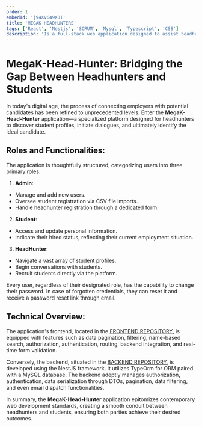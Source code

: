 ```yaml
---
order: 1
embedId: 'j94XV649X0I'
title: 'MEGAK HEADHUNTERS'
tags: ['React', 'Nestjs', 'SCRUM', 'Mysql', 'Typescript', 'CSS']
description: 'Is a full-stack web application designed to assist headhunters in browsing student profiles, initiating conversations, and hiring potential candidates. Developed as part of the MegaK course, the application segregates users into three roles: Admin, Student, and HeadHunter, each offering distinct functionalities.'
---
```


# MegaK-Head-Hunter: Bridging the Gap Between Headhunters and Students

In today's digital age, the process of connecting employers with potential candidates has been refined to unprecedented levels. Enter the **MegaK-Head-Hunter** application—a specialized platform designed for headhunters to discover student profiles, initiate dialogues, and ultimately identify the ideal candidate.

## Roles and Functionalities:

The application is thoughtfully structured, categorizing users into three primary roles:

1. **Admin**:

- Manage and add new users.
- Oversee student registration via CSV file imports.
- Handle headhunter registration through a dedicated form.

2. **Student**:

- Access and update personal information.
- Indicate their hired status, reflecting their current employment situation.

3. **HeadHunter**:

- Navigate a vast array of student profiles.
- Begin conversations with students.
- Recruit students directly via the platform.

Every user, regardless of their designated role, has the capability to change their password. In case of forgotten credentials, they can reset it and receive a password reset link through email.

## Technical Overview:

The application's frontend, located in the [FRONTEND REPOSITORY](https://github.com/xyashino/MegaK-Head-Hunter-Front), is equipped with features such as data pagination, filtering, name-based search, authorization, authentication, routing, backend integration, and real-time form validation.

Conversely, the backend, situated in the [BACKEND REPOSITORY](https://github.com/xyashino/MegaK-Head-Hunter-BACK), is developed using the NestJS framework. It utilizes TypeOrm for ORM paired with a MySQL database. The backend adeptly manages authorization, authentication, data serialization through DTOs, pagination, data filtering, and even email dispatch functionalities.

In summary, the **MegaK-Head-Hunter** application epitomizes contemporary web development standards, creating a smooth conduit between headhunters and students, ensuring both parties achieve their desired outcomes.
